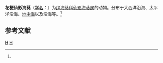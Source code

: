 {{Speciesbox
| taxon = Cereus(海葵) pedunculatus
| binomial_authority = (Pennant, 1777)<ref name='id9815'>{{cite web| url =http://www.bioinfo.cn/db05/BjdwSpecies.php?action=view&id=9815| title =花梗仙影海葵| work =《中国动物物种编目数据库》| publisher =中国科学院微生物研究所| author =中国科学院动物研究所| accessdate =2009-04-16| deadurl =yes| archiveurl =https://web.archive.org/web/20160305053148/http://www.bioinfo.cn/db05/BjdwSpecies.php?action=view&id=9815| archivedate =2016-03-05}}</ref>
}}

'''花梗仙影海葵'''（[[学名|学名]]：{{lang|la|''Cereus pedunculatus''}}）为[[绿海葵科|绿海葵科]][[仙影海葵属|仙影海葵属]]的动物。分布于大西洋沿海、太平洋沿海、[[地中海|地中海]]以及沿海等。<ref name='id9815'/>

== 参考文献 ==
{{reflist}}
{{Taxonbar|from=Q2233415}}

[[Category:仙影海葵属|H]]
[[Category:1777年描述的動物|H]]


{{Cnidarian-stub}}